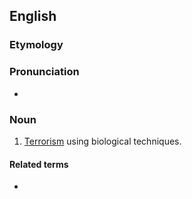 ==English==

===Etymology===
{{prefix|en|bio|terror}}

===Pronunciation===
* {{a|UK}} {{IPA|/ˈbaɪəʊˌtɛɹə(ɹ)/|lang=en}}

===Noun===
{{en-noun|-}}

# [[terrorism|Terrorism]] using biological techniques.

====Related terms====
* {{l|en|bioterrorism}}